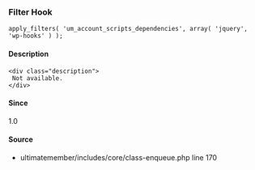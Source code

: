 
### Filter Hook    
    
```
apply_filters( 'um_account_scripts_dependencies', array( 'jquery', 'wp-hooks' ) );
```

#### Description
    <div class="description">
     Not available.
    </div>

#### Since
<div class="description">
1.0
</div>

#### Source
  - <Link href="/developer/files/includes-core-class-enqueue#source-view.170">ultimatemember/includes/core/class-enqueue.php</Link> <Link href="/developer/files/includes-core-class-enqueue#source-view.170">line 170</Link>

